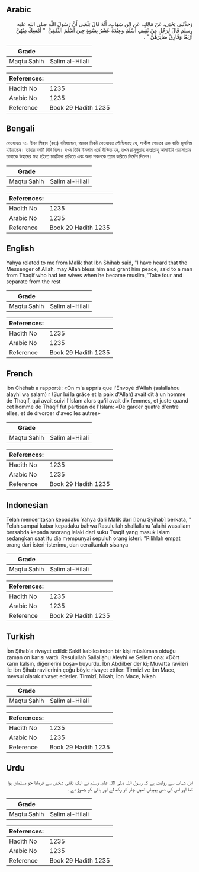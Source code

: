 ## Arabic


<div dir="rtl" lang="ar" style={{fontSize:'larger',backgroundColor:'#f8f9fa',padding:20}}>
وَحَدَّثَنِي يَحْيَى، عَنْ مَالِكٍ، عَنِ ابْنِ شِهَابٍ، أَنَّهُ قَالَ بَلَغَنِي أَنَّ رَسُولَ اللَّهِ صلى الله عليه وسلم قَالَ لِرَجُلٍ مِنْ ثَقِيفٍ أَسْلَمَ وَعِنْدَهُ عَشْرُ نِسْوَةٍ حِينَ أَسْلَمَ الثَّقَفِيُّ ‏ "‏ أَمْسِكْ مِنْهُنَّ أَرْبَعًا وَفَارِقْ سَائِرَهُنَّ ‏"‏ ‏.‏
</div>
<div style={{backgroundColor:'#f8f9fa',padding:20, marginBottom: 10}}><table> <thead> <tr> <th>Grade</th> <th></th> </tr> </thead> <tbody> <tr><td>Maqtu Sahih</td><td>Salim al-Hilali</td></tr></tbody></table><table> <thead> <tr> <th>References:</th> <th></th> </tr> </thead> <tbody><tr><td>Hadith No</td><td>1235</td></tr><tr><td>Arabic No</td><td>1235</td></tr><tr><td>Reference</td><td>Book 29 Hadith 1235</td></tr></tbody></table></div>

## Bengali


<div dir="ltr" lang="bn" style={{fontSize:'larger',backgroundColor:'#f8f9fa',padding:20}}>
রেওয়ায়ত ৭৬. ইবন শিহাব (রহঃ) বলিয়াছেন, আমার নিকট রেওয়ায়ত পৌছিয়াছে যে, সাকীফ গোত্রের এক ব্যক্তি মুসলিম হইয়াছেন। তাহার দশটি বিবি ছিল। যখন তিনি ইসলাম ধর্মে দীক্ষিত হন, তখন রাসূলুল্লাহ সাল্লাল্লাহু আলাইহি ওয়াসাল্লাম তাহাকে উহাদের মধ্য হইতে চারটিকে রাখিতে এবং অন্য সকলকে ত্যাগ করিতে নির্দেশ দিলেন।
</div>
<div style={{backgroundColor:'#f8f9fa',padding:20, marginBottom: 10}}><table> <thead> <tr> <th>Grade</th> <th></th> </tr> </thead> <tbody> <tr><td>Maqtu Sahih</td><td>Salim al-Hilali</td></tr></tbody></table><table> <thead> <tr> <th>References:</th> <th></th> </tr> </thead> <tbody><tr><td>Hadith No</td><td>1235</td></tr><tr><td>Arabic No</td><td>1235</td></tr><tr><td>Reference</td><td>Book 29 Hadith 1235</td></tr></tbody></table></div>

## English


<div dir="ltr" lang="en" style={{fontSize:'larger',backgroundColor:'#f8f9fa',padding:20}}>
Yahya related to me from Malik that Ibn Shihab said, "I have heard that the Messenger of Allah, may Allah bless him and grant him peace, said to a man from Thaqif who had ten wives when he became muslim, 'Take four and separate from the rest
</div>
<div style={{backgroundColor:'#f8f9fa',padding:20, marginBottom: 10}}><table> <thead> <tr> <th>Grade</th> <th></th> </tr> </thead> <tbody> <tr><td>Maqtu Sahih</td><td>Salim al-Hilali</td></tr></tbody></table><table> <thead> <tr> <th>References:</th> <th></th> </tr> </thead> <tbody><tr><td>Hadith No</td><td>1235</td></tr><tr><td>Arabic No</td><td>1235</td></tr><tr><td>Reference</td><td>Book 29 Hadith 1235</td></tr></tbody></table></div>

## French


<div dir="ltr" lang="fr" style={{fontSize:'larger',backgroundColor:'#f8f9fa',padding:20}}>
Ibn Chéhab a rapporté: «On m'a appris que l'Envoyé d'Allah (salallahou alayhi wa salam) r (Sur lui la grâce et la paix d'Allah) avait dit à un homme de Thaqif, qui avait suivi l'Islam alors qu'il avait dix femmes, et juste quand cet homme de Thaqif fut partisan de l'Islam: «De garder quatre d'entre elles, et de divorcer d'avec les autres»
</div>
<div style={{backgroundColor:'#f8f9fa',padding:20, marginBottom: 10}}><table> <thead> <tr> <th>Grade</th> <th></th> </tr> </thead> <tbody> <tr><td>Maqtu Sahih</td><td>Salim al-Hilali</td></tr></tbody></table><table> <thead> <tr> <th>References:</th> <th></th> </tr> </thead> <tbody><tr><td>Hadith No</td><td>1235</td></tr><tr><td>Arabic No</td><td>1235</td></tr><tr><td>Reference</td><td>Book 29 Hadith 1235</td></tr></tbody></table></div>

## Indonesian


<div dir="ltr" lang="id" style={{fontSize:'larger',backgroundColor:'#f8f9fa',padding:20}}>
Telah menceritakan kepadaku Yahya dari Malik dari [Ibnu Syihab] berkata, " Telah sampai kabar kepadaku bahwa Rasulullah shallallahu 'alaihi wasallam bersabda kepada seorang lelaki dari suku Tsaqif yang masuk Islam sedangkan saat itu dia mempunyai sepuluh orang isteri: "Pilihlah empat orang dari isteri-isterimu, dan ceraikanlah sisanya
</div>
<div style={{backgroundColor:'#f8f9fa',padding:20, marginBottom: 10}}><table> <thead> <tr> <th>Grade</th> <th></th> </tr> </thead> <tbody> <tr><td>Maqtu Sahih</td><td>Salim al-Hilali</td></tr></tbody></table><table> <thead> <tr> <th>References:</th> <th></th> </tr> </thead> <tbody><tr><td>Hadith No</td><td>1235</td></tr><tr><td>Arabic No</td><td>1235</td></tr><tr><td>Reference</td><td>Book 29 Hadith 1235</td></tr></tbody></table></div>

## Turkish


<div dir="ltr" lang="tr" style={{fontSize:'larger',backgroundColor:'#f8f9fa',padding:20}}>
İbn Şihab'a rivayet edildi: Sakîf kabilesinden bir kişi müslüman olduğu zaman on karısı vardı. Resulullah Sallallahu Aleyhi ve Sellem ona: «Dört karın kalsın, diğerlerini boşa» buyurdu. İbn Abdilber der ki; Muvatta ravileri ile İbn Şihab ravilerinin çoğu böyle rivayet ettiler: Tirmizî ve ibn Mace, mevsul olarak rivayet ederler. Tirmizî, Nikah; İbn Mace, Nikah
</div>
<div style={{backgroundColor:'#f8f9fa',padding:20, marginBottom: 10}}><table> <thead> <tr> <th>Grade</th> <th></th> </tr> </thead> <tbody> <tr><td>Maqtu Sahih</td><td>Salim al-Hilali</td></tr></tbody></table><table> <thead> <tr> <th>References:</th> <th></th> </tr> </thead> <tbody><tr><td>Hadith No</td><td>1235</td></tr><tr><td>Arabic No</td><td>1235</td></tr><tr><td>Reference</td><td>Book 29 Hadith 1235</td></tr></tbody></table></div>

## Urdu


<div dir="rtl" lang="ur" style={{fontSize:'larger',backgroundColor:'#f8f9fa',padding:20}}>
ابن شہاب سے روایت ہے کہ رسول اللہ صلی اللہ علیہ وسلم نے ایک ثقفی شخص سے فرمایا جو مسلمان ہوا تھا اور اس کی دس بیبیاں تھیں چار کو رکھ لے اور باقی کو چھوڑ دے ۔
</div>
<div style={{backgroundColor:'#f8f9fa',padding:20, marginBottom: 10}}><table> <thead> <tr> <th>Grade</th> <th></th> </tr> </thead> <tbody> <tr><td>Maqtu Sahih</td><td>Salim al-Hilali</td></tr></tbody></table><table> <thead> <tr> <th>References:</th> <th></th> </tr> </thead> <tbody><tr><td>Hadith No</td><td>1235</td></tr><tr><td>Arabic No</td><td>1235</td></tr><tr><td>Reference</td><td>Book 29 Hadith 1235</td></tr></tbody></table></div>